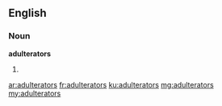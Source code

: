 ==English==

===Noun===
'''adulterators'''
# {{plural of|adulterator}}

[[ar:adulterators]]
[[fr:adulterators]]
[[ku:adulterators]]
[[mg:adulterators]]
[[my:adulterators]]